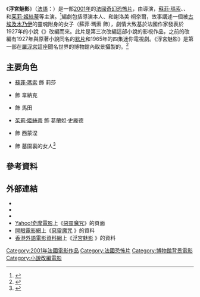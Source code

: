 {{noteTA
|T=zh-tw:惡靈魔咒; zh-hk:浮宮魅影; zh-cn:卢浮魅影;
|G1=Movie
|G2=Show
|1=zh-tw:惡靈魔咒; zh-hk:浮宮魅影; zh-cn:卢浮魅影;
|2=zh-tw:米歇爾·塞侯; zh-hk:米高·史華特; zh-cn:米歇尔·塞罗;
|3=zh-tw:佛芮德瑞克·迪芬索; zh-hk:費特烈·迪費度; zh-cn:佛瑞德瑞克·迪分索;
}}

{{Infobox film 
| name        = 浮宮魅影
| original_name  = {{lang|fr|''Belphégor, le fantôme du Louvre''}}
| image       = Belphégor, le fantôme du Louvre 2001 (HK version DVD cover).JPG
| caption     = DVD封面
| director    = {{tsl|en|Jean-Paul Salomé|尙·保羅·沙羅美}}
| producer    = {{tsl|en|Alain Sarde|亞蘭·沙德}}<br />Christine Gozlan
| writer      = 尙·保羅·沙羅美<br>{{tsl|en|Danièle Thompson|丹妮兒·湯浦森}}<br>謝洛美·桐奈爾
| starring    = {{ubl|[[蘇菲·瑪索|蘇菲·瑪索]]|{{tsl|en|Michel Serrault|米高·史華特}}|{{tsl|en|Frédéric Diefenthal|費特烈·迪費度}}|[[茱莉·姬絲蒂|茱莉·姬絲蒂]]}}
| music       = {{tsl|en|Bruno Coulais|布魯諾·寇萊斯}}
| cinematography = Jean-François Robin
| editing     = Suzy Elmiger
| distributor = Bac Films
| released    = {{Film date|2001|4|4|法國|df=y}}
| country     = {{FRA}}
| runtime     = 97分鐘
| language    = [[法語|法語]]
| budget      = {{USD|1,600,000}}
| gross       = {{USD|15,200,000}}<ref>{{Cite web |url=http://www.jpbox-office.com/fichfilm.php?id=2101 |title=存档副本 |access-date=2016-12-23 |archive-date=2016-12-20 |archive-url=https://web.archive.org/web/20161220152518/http://www.jpbox-office.com/fichfilm.php?id=2101 |dead-url=no }}</ref>
| tw_name       = 惡靈魔咒
| hk_name       = 浮宮魅影
| cn_name       = 卢浮魅影
}}

《'''浮宮魅影'''》（[[法語|法語]]：{{lang|fr|''Belphégor, le fantôme du Louvre''}}）是一部[[2001年電影|2001年]]的[[法國電影|法國]][[奇幻電影|奇幻]][[恐怖片|恐怖片]]，由{{tsl|en|Jean-Paul Salomé|尙·保羅·沙羅美}}導演，[[蘇菲·瑪索|蘇菲·瑪索]]、{{tsl|en|Michel Serrault|米高·史華特}}、{{tsl|en|Frédéric Diefenthal|費特烈·迪費度}}和[[茱莉·姬絲蒂|茱莉·姬絲蒂]]等主演。<ref name="imdb">{{cite web |title=Belphégor – Le fantôme du Louvre |publisher=''Internet Movie Database'' |url=http://www.imdb.com/title/tt0214529/ |accessdate=15 April 2012 |archive-date=2021-01-26 |archive-url=https://web.archive.org/web/20210126053259/http://www.imdb.com/title/tt0214529/ |dead-url=no }}</ref>編劇包括導演本人、{{tsl|en|Danièle Thompson|丹妮兒·湯浦森}}和謝洛美·桐奈爾，故事講述一個被[[古埃及|古埃及]][[木乃伊|木乃伊]]的靈魂附身的女子（蘇菲·瑪索 飾），劇情大致基於法國作家{{tsl|en|Arthur Bernède|亞瑟·班奈德}}發表於1927年的小說《{{tsl|en|Belphégor (novel)|貝爾斐}}》改編而來。此片是第三次改編這部小說的影視作品，之前的改編有1927年與原著小說同名的[[默片|默片]]和1965年的四集迷你電視劇。《浮宮魅影》是第一部在[[羅浮宮|羅浮宮]]這座聞名世界的博物館內取景攝製的{{tsl|en|Feature film|故事片}}。<ref name="allmovie">{{cite web |last=Deming |first=Mark |title=Belphegor, Phantom of the Louvre |publisher=''Allmovie'' |url=http://www.allmovie.com/movie/v244088 |accessdate=15 April 2012 |archive-date=2020-07-17 |archive-url=https://web.archive.org/web/20200717044004/https://www.allmovie.com/movie/v244088 |dead-url=no }}</ref>

== 主要角色 ==
* [[蘇菲·瑪索|蘇菲·瑪索]] 飾 莉莎
* {{tsl|en|Michel Serrault|米高·史華特}} 飾 韋納克
* {{tsl|en|Frédéric Diefenthal|費特烈·迪費度}} 飾 馬田
* [[茱莉·姬絲蒂|茱莉·姬絲蒂]] 飾 葛蘭妲·史龐德
* {{tsl|es|Lionel Abelanski|里安·艾貝蘭斯基}} 飾 西蒙涅
* {{tsl|en|Juliette Gréco|茱麗葉·葛蕾柯}} 飾 墓園裏的女人<ref name="imdbcast">{{cite web |title=Full cast and crew for Belphégor – Le fantôme du Louvre |publisher=''Internet Movie Database'' |url=http://www.imdb.com/title/tt0214529/fullcredits#cast |accessdate=15 April 2012 |archive-date=2016-08-25 |archive-url=https://web.archive.org/web/20160825153248/http://www.imdb.com/title/tt0214529/fullcredits#cast |dead-url=no }}</ref>

== 參考資料 ==
{{reflist}}

== 外部連結 ==
* {{IMDb title|0214529|浮宮魅影}}
* {{Amg movie|244088|浮宮魅影}}
* {{rotten-tomatoes|belphegor_phantom_of_the_louvre|浮宮魅影}}
* [[Yahoo奇摩|Yahoo!奇摩電影]]上《[https://tw.movies.yahoo.com/movieinfo_main.html/id=855 惡靈魔咒]》的頁面 {{zh-tw}}
* [[開眼電影網|開眼電影網]]上《[http://app2.atmovies.com.tw/film/fbfr40214529/ 惡靈魔咒] {{Wayback|url=http://app2.atmovies.com.tw/film/fbfr40214529/ |date=20210421222642 }}》的資料 {{zh-tw}}
* [[香港外語電影資料網|香港外語電影資料網]]上《[http://playitagain.info/site/2001/belphegor-phantom-of-louvre/ 浮宮魅影] {{Wayback|url=http://playitagain.info/site/2001/belphegor-phantom-of-louvre/ |date=20210928044934 }}》的資料 {{zh-hk}}

[[Category:2001年法國電影作品|Category:2001年法國電影作品]]
[[Category:法國恐怖片|Category:法國恐怖片]]
[[Category:博物館背景電影|Category:博物館背景電影]]
[[Category:小說改編電影|Category:小說改編電影]]